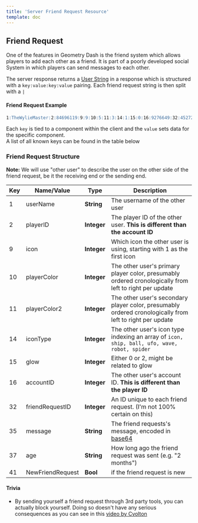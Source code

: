 ```yaml
---
title: 'Server Friend Request Resource'
template: doc
---
```


## Friend Request

One of the features in Geometry Dash is the friend system which allows players to add each other as a friend. It is part of a poorly developed social System in which players can send messages to each other.

The server response returns a [User String](/resources/server/user) in a response which is structured with a `key:value:key:value` pairing. Each friend request string is then split with a `|`

#### **Friend Request Example**
```md
1:TheWylieMaster:2:84696119:9:9:10:5:11:3:14:1:15:0:16:9276649:32:45272143:35:aGVsbG8=:41:1:37:1 week        
```

Each `key` is tied to a component within the client and the `value` sets data for the specific component.  
A list of all known keys can be found in the table below

### Friend Request Structure

**Note:** We will use "other user" to describe the user on the other side of the friend request, be it the receiving end or the sending end.

| Key | Name/Value                | Type                                         | Description                                                              
|-----|---------------------------|----------------------------------------------|--------------------------------------------------------------------------
| 1   | userName	          | **String**					 | The username of the other user
| 2   | playerID		  | **Integer**					 | The player ID of the other user. **This is different than the account ID**
| 9   | icon			  | **Integer**					 | Which icon the other user is using, starting with 1 as the first icon
| 10  | playerColor		  | **Integer**					 | The other user's primary player color, presumably ordered cronologically from left to right per update
| 11  | playerColor2		  | **Integer**					 | The other user's secondary player color, presumably ordered cronologically from left to right per update
| 14  | iconType		  | **Integer**					 | The other user's icon type indexing an array of `icon, ship, ball, ufo, wave, robot, spider`
| 15  | glow			  | **Integer**					 | Either 0 or 2, might be related to glow
| 16  | accountID		  | **Integer**					 | The other user's account ID. **This is different than the player ID**
| 32  | friendRequestID		  | **Integer**					 | An ID unique to each friend request. (I'm not 100% certain on this)
| 35  | message			  | **String**					 | The friend requests's message, encoded in [base64](/topics/encryption/base64)
| 37  | age			  | **String** 					 | How long ago the friend request was sent (e.g. "2 months")
| 41  | NewFriendRequest		  | **Bool**					 | if the friend request is new

#### Trivia

- By sending yourself a friend request through 3rd party tools, you can actually block yourself. Doing so doesn't have any serious consequences as you can see in this [video by Cvolton](https://www.youtube.com/watch?v=R18tKYFrIqE)